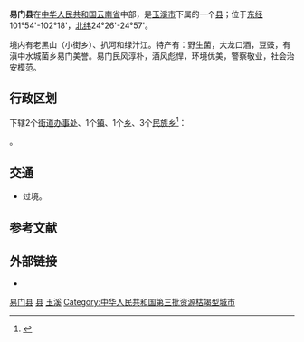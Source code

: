 {{Infobox China County
| county  = 易门县
| Photo = Yunnan farmland 04.JPG
| Photoname=
| map = 
| map size = 200
| Pinyin   = Yìmén Xiàn
| Belong = [[雲南省|雲南省]][[玉溪市|玉溪市]]
| Types= [[县|县]]
| admincode =530425
| founded = 
| seat = 龙泉镇
| officerTitle= 
| officer=
| town=3
| township=2
| subdistrict = 23
| post code = 651100
| phone code = 877
| coordinate = [[东经|东经]]101°54'-102°18'，[[北纬|北纬]]24°26'-24°57'
| area = 1571
| area land =  
| area water =  
| census yr = 2000
| pop =17万人
| density = 
| GDP = 
| carlicense = 云F
| web = www.yimen.gov.cn
| web_title = 易门县政府网
}}
'''易门县'''在[[中华人民共和国|中华人民共和国]][[云南省|云南省]]中部，是[[玉溪市|玉溪市]]下属的一个[[县|县]]；位于[[东经|东经]]101°54'-102°18'，[[北纬|北纬]]24°26'-24°57'。

境内有老黑山（小街乡）、扒河和绿汁江。特产有：野生菌，大龙口酒，豆豉，有滇中水城菌乡易门美誉。易门民风淳朴，酒风彪悍，环境优美，警察敬业，社会治安模范。

== 行政区划 ==
{{PAGENAMEBASE}}下辖2个[[街道办事处|街道办事处]]、1个[[行政建制镇|镇]]、1个[[乡_(中华人民共和国)|乡]]、3个[[民族乡|民族乡]]<ref>{{PRC admin/ref sgc|53/04/25}}</ref>：

{{PRC admin/children|53/04/25}}。

== 交通 ==
* {{中国国道名|357}}过境。

== 参考文献 ==
{{reflist}}

== 外部链接 ==
* {{Official website|http://www.ym.gov.cn/|name=易门县人民政府}}

{{易门县行政区划}}
{{玉溪市行政区划}}
{{云南行政区划}}
{{中国资源枯竭城市}}

[[Category:易门县|]]
[[Category:玉溪区县|县]]
[[Category:云南省县份|玉溪]]
[[Category:中华人民共和国第三批资源枯竭型城市|Category:中华人民共和国第三批资源枯竭型城市]]